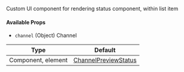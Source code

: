 Custom UI component for rendering status component, within list item

#### Available Props

- `channel` (Object) Channel

| Type | Default |
| - | - |
| Component, element | [ChannelPreviewStatus](/reactnative/ui-components/channel-preview-status) |